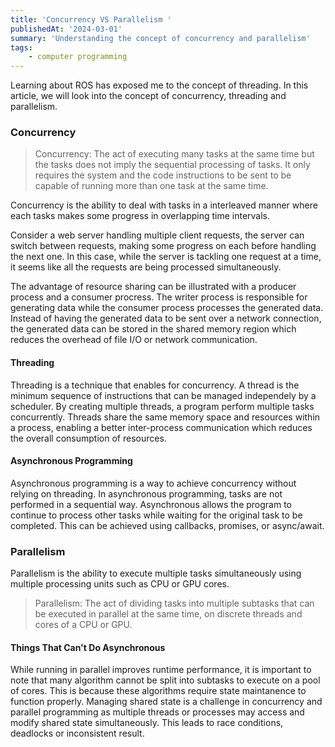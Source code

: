 ```yaml
---
title: 'Concurrency VS Parallelism '
publishedAt: '2024-03-01'
summary: 'Understanding the concept of concurrency and parallelism'
tags: 
    - computer programming 
---
```


Learning about ROS has exposed me to the concept of threading. In this article, we will look into the concept 
of concurrency, threading and parallelism. 

### Concurrency 
> Concurrency: The act of executing many tasks at the same time but the tasks does not imply the sequential processing of tasks. It only requires
the system and the code instructions to be sent to be capable of running more than one task at the same time. 

Concurrency is the ability to deal with tasks in a interleaved manner where each tasks makes some progress in overlapping time
intervals. 

Consider a web server handling multiple client requests, the server can switch between requests, making some progress on each before 
handling the next one. In this case, while the server is tackling one request at a time, it seems like all the requests are being processed
simultaneously.

The advantage of resource sharing can be illustrated with a producer process and a consumer procress. The writer process is responsible for generating
data while the consumer process processes the generated data. Instead of having the generated data to be sent over a network connection, the generated data 
can be stored in the shared memory region which reduces the overhead of file I/O or network communication. 

#### Threading 
Threading is a technique that enables for concurrency. A thread is the minimum sequence of instructions that can be managed independely by a scheduler.
By creating multiple threads, a program perform multiple tasks concurrently. 
Threads share the same memory space and resources within a process, enabling a better inter-process communication which reduces the overall consumption of
resources. 

####  Asynchronous Programming 
Asynchronous programming is a way to achieve concurrency without relying on threading. In asynchronous programming, tasks are not performed in a sequential way.
Asynchronous allows the program to continue to process other tasks while waiting for the original task to be completed. This can be achieved using callbacks, promises, or async/await. 

### Parallelism 
Parallelism is the ability to execute multiple tasks simultaneously using multiple processing units such as CPU or GPU cores. 

> Parallelism: The act of dividing tasks into multiple subtasks that can be executed in parallel at the same time, on discrete threads and cores of a CPU or GPU.

#### Things That Can't Do Asynchronous
While running in parallel improves runtime performance, it is important to note that many algorithm cannot be split into subtasks to execute on a pool of cores. 
This is because these algorithms require state maintanence to function properly. Managing shared state is a challenge in concurrency and parallel programming as multiple threads or processes 
may access and modify shared state simultaneously. This leads to race conditions, deadlocks or inconsistent result. 